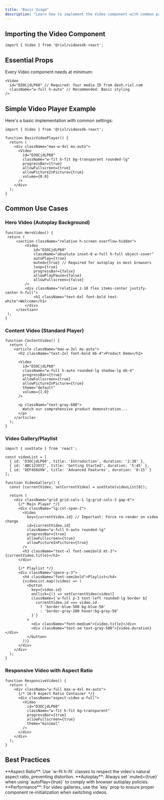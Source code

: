 ```yaml
---
title: "Basic Usage"
description: "Learn how to implement the Video component with common patterns and use cases"
---
```




## Importing the Video Component

```tsx
import { Video } from '@rixl/videosdk-react';
```

## Essential Props

Every Video component needs at minimum:

```tsx
<Video
  id="D3OCjdLP60" // Required: Your media ID from dash.rixl.com
  className="w-full h-auto" // Recommended: Basic styling
/>
```

## Simple Video Player Example

Here's a basic implementation with common settings:

```tsx
import { Video } from '@rixl/videosdk-react';

function BasicVideoPlayer() {
  return (
    <div className="max-w-4xl mx-auto">
      <Video
        id="D3OCjdLP60"
        className="w-fit h-fit bg-transparent rounded-lg"
        progressBar={true}
        allowFullscreen={true}
        allowPictureInPicture={true}
        volume={0.8}
      />
    </div>
  );
}
```

## Common Use Cases

### Hero Video (Autoplay Background)

   ```tsx
function HeroVideo() {
    return (
        <section className="relative h-screen overflow-hidden">
            <Video
                id="D3OCjdLP60"
                className="absolute inset-0 w-full h-full object-cover"
                autoPlay={true}
                muted={true} // Required for autoplay in most browsers
                loop={true}
                progressBar={false}
                allowPlayPause={false}
                allowFullscreen={false}
            />
            <div className="relative z-10 flex items-center justify-center h-full">
                <h1 className="text-6xl font-bold text-white">Welcome</h1>
            </div>
        </section>
    );
}
```

### Content Video (Standard Player)

```tsx
function ContentVideo() {
  return (
    <article className="max-w-3xl mx-auto">
      <h2 className="text-2xl font-bold mb-4">Product Demo</h2>

      <Video
        id="D3OCjdLP60"
        className="w-full h-auto rounded-lg shadow-lg mb-4"
        progressBar={true}
        allowFullscreen={true}
        allowPictureInPicture={true}
        theme="default"
        volume={1.0}
      />

      <p className="text-gray-600">
        Watch our comprehensive product demonstration...
      </p>
    </article>
  );
}
```

### Video Gallery/Playlist

```tsx
import { useState } from 'react';

const videoList = [
  { id: 'D3OCjdLP60', title: 'Introduction', duration: '2:30' },
  { id: 'ABC123XYZ', title: 'Getting Started', duration: '5:45' },
  { id: 'DEF456UVW', title: 'Advanced Features', duration: '8:15' }
];

function VideoGallery() {
  const [currentVideo, setCurrentVideo] = useState(videoList[0]);

  return (
    <div className="grid grid-cols-1 lg:grid-cols-3 gap-6">
      {/* Main Player */}
      <div className="lg:col-span-2">
        <Video
          key={currentVideo.id} // Important: Force re-render on video change
          id={currentVideo.id}
          className="w-full h-auto rounded-lg"
          progressBar={true}
          allowFullscreen={true}
          allowPictureInPicture={true}
        />
        <h3 className="text-xl font-semibold mt-3">{currentVideo.title}</h3>
      </div>

      {/* Playlist */}
      <div className="space-y-3">
        <h4 className="font-semibold">Playlist</h4>
        {videoList.map((video) => (
          <button
            key={video.id}
            onClick={() => setCurrentVideo(video)}
            className={`w-full p-3 text-left rounded-lg border ${
              currentVideo.id === video.id
                ? 'border-blue-500 bg-blue-50'
                : 'border-gray-200 hover:bg-gray-50'
            }`}
          >
            <div className="font-medium">{video.title}</div>
            <div className="text-sm text-gray-500">{video.duration}</div>
          </button>
        ))}
      </div>
    </div>
  );
}
```

### Responsive Video with Aspect Ratio

```tsx
function ResponsiveVideo() {
  return (
    <div className="w-full max-w-4xl mx-auto">
      {/* 16:9 Aspect Ratio Container */}
      <div className="aspect-video w-full">
        <Video
          id="D3OCjdLP60"
          className="w-fit h-fit bg-transparent"
          progressBar={true}
          allowFullscreen={true}
          theme="minimal"
        />
      </div>
    </div>
  );
}
```

## Best Practices

<Callout type="info">
  **Aspect Ratio**: Use `w-fit h-fit` classes to respect the video's natural aspect ratio, preventing distortion.
</Callout>

<Callout type="warning">
  **Autoplay**: Always set `muted={true}` when using `autoPlay={true}` to comply with browser autoplay policies.
</Callout>

<Callout type="info">
  **Performance**: For video galleries, use the `key` prop to ensure proper component re-initialization when switching
  videos.
</Callout>
